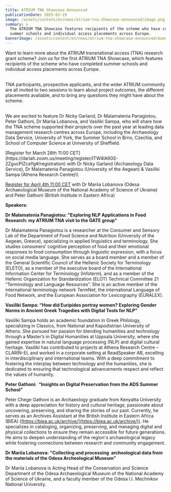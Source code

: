 ```yaml
---
title: ATRIUM TNA Showcase Announced
publicationDate: 2025-02-19
image: /assets/content/en/news/atrium-tna-showcase-announced/image.png
summary: >
  The ATRIUM TNA Showcase features recipients of the scheme who have completed
  summer schools and individual access placements across Europe.
bannerImage: /assets/content/en/news/atrium-tna-showcase-announced/bannerImage.png
---
```

<Figure src="/assets/content/en/news/atrium-tna-showcase-announced/tnashowcase.png" alignment="stretch">

</Figure>

Want to learn more about the ATRIUM transnational access (TNA) research grant scheme? Join us for the first ATRIUM TNA Showcase, which features recipients of the scheme who have completed summer schools and individual access placements across Europe.

\
TNA participants, prospective applicants, and the wider ATRIUM community are all invited to two sessions to learn about project outcomes, the different placements available, and to bring any questions they might have about the scheme. 

\
We are excited to feature Dr Nicky Garland, Dr Malamatenia Panagiotou, Peter Gathoni, Dr Mariia Lobanova, and Vasiliki Sampa, who will share how the TNA scheme supported their projects over the past year at leading data management research centres across Europe, including the Archaeology Data Service, University of York, the Summer School in Brno, Czechia, and School of Computer Science at University of Sheffield. 

<Link link={{"discriminant":"external","value":"https://dariah.zoom.us/meeting/register/ITW4lA60S-2ZgucPIZcaYg#/registration"}}>[Register for March 28th 11:00 CET](https://dariah.zoom.us/meeting/register/ITW4lA60S-2ZgucPIZcaYg#/registration) </Link>with Dr Nicky Garland (Archaeology Data Service), Dr Malamatenia Panagiotou (University of the Aegean) & Vasiliki Sampa (Athena Research Centre)\\

[Register for April 4th 11:00 CET](https://dariah.zoom.us/meeting/register/EqDvyuj6T92FwioJcPrvgw#/registration) with Dr Mariia Lobanova (Odesa Archaeological Museum of the National Academy of Science of Ukraine) and Peter Gathoni (British Institute in Eastern Africa)

**Speakers:**

<Thumbnail src="/assets/content/en/news/atrium-tna-showcase-announced/teniatna.jpeg">

</Thumbnail>

**Dr Malamatenia Panagiotou: "Exploring NLP Applications in Food Research: my ATRIUM TNA visit to the GATE group"**&#x20;

Dr Malamatenia Panagiotou is a researcher at the Consumer and Sensory Lab of the Department of Food Science and Nutrition (University of the Aegean, Greece), specializing in applied linguistics and terminology. She studies consumers’ cognitive perception of food and their emotional responses to food consumption through linguistic expression, with a focus on social media language. She serves as a board member and a member of the General Scientific Council of the Hellenic Society for Terminology (ELETO), as a member of the executive board of the International Information Center for Terminology (Infoterm), and as a member of the Hellenic Organization for Standardization (ELOT) Technical Committee 21 “Terminology and Language Resources”. She is an active member of the international terminology network TermNet, the international Language of Food Network, and the European Association for Lexicography (EURALEX).

<Thumbnail src="/assets/content/en/news/atrium-tna-showcase-announced/screenshot-2025-02-19-at-12.44.18.png">

</Thumbnail>

**Vasiliki Sampa: “How did Euripides portray women? Exploring Gender Norms in Ancient Greek Tragedies with Digital Tools for NLP”**

Vasiliki Sampa holds an academic foundation in Greek Philology, specializing in Classics, from National and Kapodistrian University of Athens. She pursued her passion for blending humanities and technology through a Master’s in Digital Humanities at Uppsala University, where she gained expertise in natural language processing (NLP) and digital cultural heritage. Vasiliki has contributed to projects at Athena Research Centre – CLARIN-EL and worked in a corporate setting at ReadSpeaker AB, excelling in interdisciplinary and international teams. With a deep commitment to fostering the interplay between technology and the humanities, she is dedicated to ensuring that technological advancements respect and reflect the values of humanity.

<Thumbnail src="/assets/content/en/news/atrium-tna-showcase-announced/peter-tna.png">

</Thumbnail>

**Peter Gathoni:  “Insights on Digital Preservation from the ADS Summer School”** 

Peter Chege Gathoni is an Archaeology graduate from Kenyatta University with a deep appreciation for history and cultural heritage, passionate about uncovering, preserving, and sharing the stories of our past. Currently, he serves as an Archives Assistant at the British Institute in Eastern Africa (BIEA) ([https://biea.ac.uk/archive/](https://biea.ac.uk/archive/)). He specializes in cataloging, organizing, preserving, and managing digital and physical collections to ensure they remain accessible for future generations. He aims to deepen understanding of the region's archaeological legacy while fostering connections between research and community engagement.

<Thumbnail src="/assets/content/en/news/atrium-tna-showcase-announced/mariia-tna.jpeg">

</Thumbnail>

**Dr Mariia Lobanova: “Collecting and processing  archeological data from the materials of the Odesa Archeological Museum”**

Dr Mariia Lobanova is Acting Head of the Conservation and Science Department of the Odesa Archaeological Museum of the National Academy of Science of Ukraine, and a faculty member of the Odesa I.I. Mechnikov National University.
